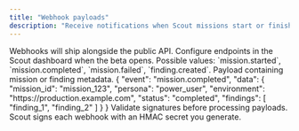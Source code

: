 ```yaml
---
title: "Webhook payloads"
description: "Receive notifications when Scout missions start or finish."
---
```


<Note>
  Webhooks will ship alongside the public API. Configure endpoints in the Scout dashboard when the beta opens.
</Note>

<ResponseField name="event" type="string" required>
Possible values: `mission.started`, `mission.completed`, `mission.failed`, `finding.created`.
</ResponseField>

<ResponseField name="data" type="object" required>
Payload containing mission or finding metadata.
</ResponseField>

<RequestExample>
{
  "event": "mission.completed",
  "data": {
    "mission_id": "mission_123",
    "persona": "power_user",
    "environment": "https://production.example.com",
    "status": "completed",
    "findings": [
      "finding_1",
      "finding_2"
    ]
  }
}
</RequestExample>

<Tip>
  Validate signatures before processing payloads. Scout signs each webhook with an HMAC secret you generate.
</Tip>
